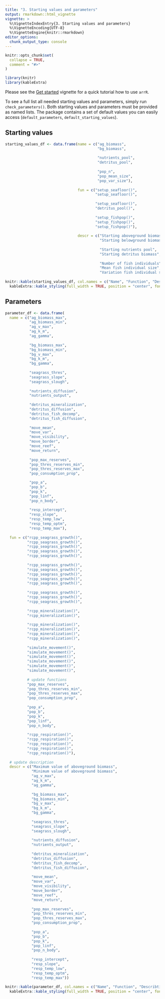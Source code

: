 ```yaml
---
title: "3. Starting values and parameters"
output: rmarkdown::html_vignette
vignette: >
  %\VignetteIndexEntry{3. Starting values and parameters}
  %\VignetteEncoding{UTF-8}
  %\VignetteEngine{knitr::rmarkdown}
editor_options: 
  chunk_output_type: console
---
```


```r
knitr::opts_chunk$set(
  collapse = TRUE,
  comment = "#>"
)
```

```r
library(knitr)
library(kableExtra)
```

Please see the [Get started](getstarted.html) vignette for a quick tutorial how to use `arrR`.

To see a full list all needed starting values and parameters, simply run `check_parameters()`. Both starting values and parameters must be provided as named lists. The package contains a set of default values you can easily access (`default_parameters`, `default_starting_values`).

## Starting values

```r
starting_values_df <- data.frame(name = c("ag_biomass", 
                                          "bg_biomass", 
                                          
                                          "nutrients_pool", 
                                          "detritus_pool", 
                                          
                                          "pop_n", 
                                          "pop_mean_size", 
                                          "pop_var_size"), 
                                 
                                 fun = c("setup_seafloor()", 
                                         "setup_seafloor()", 
                                         
                                         "setup_seafloor()",
                                         "detritus_pool()", 
                                         
                                         "setup_fishpop()", 
                                         "setup_fishpop()", 
                                         "setup_fishpop()"), 
                                 
                                 descr = c("Starting aboveground biomass", 
                                           "Starting belowground biomass", 
                                           
                                           "Starting nutrients pool", 
                                           "Starting detritus biomass", 
                                           
                                           "Number of fish individuals", 
                                           "Mean fish individual size", 
                                           "Variation fish individual size"))
                
knitr::kable(starting_values_df, col.names = c("Name", "Function", "Describtion"), align = "lrr") %>% 
  kableExtra::kable_styling(full_width = TRUE, position = "center", font_size = 12, )
```

## Parameters

```r
parameter_df <- data.frame(
  name = c("ag_biomass_max", 
           "ag_biomass_min", 
           "ag_v_max", 
           "ag_k_m",
           "ag_gamma",
                                    
           "bg_biomass_max", 
           "bg_biomass_min", 
           "bg_v_max", 
           "bg_k_m", 
           "bg_gamma", 
           
           "seagrass_thres",
           "seagrass_slope",
           "seagrass_slough",
                                    
           "nutrients_diffusion", 
           "nutrients_output", 
           
           "detritus_mineralization",
           "detritus_diffusion",
           "detritus_fish_decomp",
           "detritus_fish_diffusion",
           
           "move_mean",
           "move_var",
           "move_visibility",
           "move_border",
           "move_reef",
           "move_return",
       
           "pop_max_reserves",
           "pop_thres_reserves_min",
           "pop_thres_reserves_max",
           "pop_consumption_prop",

           "pop_a",
           "pop_b",
           "pop_k",
           "pop_linf",
           "pop_n_body",
           
           "resp_intercept", 
           "resp_slope", 
           "resp_temp_low", 
           "resp_temp_optm", 
           "resp_temp_max"), 
  
  fun = c("rcpp_seagrass_growth()", 
          "rcpp_seagrass_growth()", 
          "rcpp_seagrass_growth()", 
          "rcpp_seagrass_growth()",
          "rcpp_seagrass_growth()", 
          
          "rcpp_seagrass_growth()", 
          "rcpp_seagrass_growth()", 
          "rcpp_seagrass_growth()", 
          "rcpp_seagrass_growth()",
          "rcpp_seagrass_growth()",
          
          "rcpp_seagrass_growth()", 
          "rcpp_seagrass_growth()",
          "rcpp_seagrass_growth()",
          
          "rcpp_mineralization()",
          "rcpp_mineralization()",
          
          "rcpp_mineralization()",
          "rcpp_mineralization()",
          "rcpp_mineralization()",
          "rcpp_mineralization()",
          
          "simulate_movement()",
          "simulate_movement()",
          "simulate_movement()",
          "simulate_movement()",
          "simulate_movement()",
          "simulate_movement()",
          
          # update functions
          "pop_max_reserves",
          "pop_thres_reserves_min",
          "pop_thres_reserves_max",
          "pop_consumption_prop",
          
          "pop_a",
          "pop_b",
          "pop_k",
          "pop_linf",
          "pop_n_body",
    
          "rcpp_respiration()", 
          "rcpp_respiration()", 
          "rcpp_respiration()", 
          "rcpp_respiration()", 
          "rcpp_respiration()"),
  
  # update description
  descr = c("Maximum value of aboveground biomass", 
            "Minimum value of aboveground biomass", 
            "ag_v_max", 
            "ag_k_m",
            "ag_gamma",
                                     
            "bg_biomass_max", 
            "bg_biomass_min", 
            "bg_v_max", 
            "bg_k_m", 
            "bg_gamma", 
            
            "seagrass_thres",
            "seagrass_slope",
            "seagrass_slough",
                                     
            "nutrients_diffusion", 
            "nutrients_output", 
            
            "detritus_mineralization",
            "detritus_diffusion",
            "detritus_fish_decomp",
            "detritus_fish_diffusion",
            
            "move_mean",
            "move_var",
            "move_visibility",
            "move_border",
            "move_reef",
            "move_return",
        
            "pop_max_reserves",
            "pop_thres_reserves_min",
            "pop_thres_reserves_max",
            "pop_consumption_prop",
 
            "pop_a",
            "pop_b",
            "pop_k",
            "pop_linf",
            "pop_n_body",
           
            "resp_intercept", 
            "resp_slope", 
            "resp_temp_low", 
            "resp_temp_optm", 
            "resp_temp_max"))
                
knitr::kable(parameter_df, col.names = c("Name", "Function", "Describtion"), align = "lrr") %>% 
  kableExtra::kable_styling(full_width = TRUE, position = "center", font_size = 12, )
```

